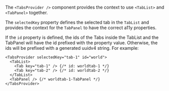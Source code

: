 The `<TabsProvider />` component provides the context to use `<TabList>` and `<TabPanel>` together.

The `selectedKey` property defines the selected tab in the `TabList` and provides the context for
the `TabPanel` to have the correct a11y properties.

If the `id` property is defined, the ids of the Tabs inside the TabList and the TabPanel will have
the id prefixed with the property value. Otherwise, the ids will be prefixed with a generated uuidv4
string. For example:

```tsx
<TabsProvider selectedKey="tab-1" id="world">
  <TabList>
    <Tab key="tab-1" /> {/* id: worldtab-1 */}
    <Tab key="tab-2" /> {/* id: worldtab-2 */}
  </TabList>
  <TabPanel /> {/* worldtab-1-TabPanel */}
</TabsProvider>
```
